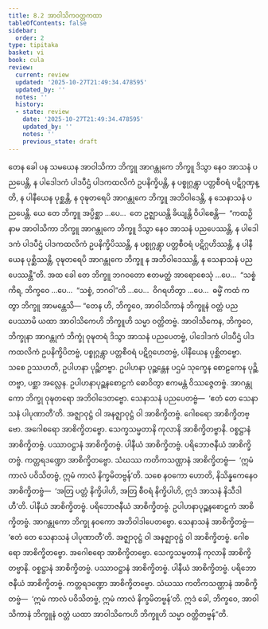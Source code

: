 ```yaml
---
title: 8.2 အာဝါသိကဝတ္တကထာ
tableOfContents: false
sidebar:
  order: 2
type: tipitaka
basket: vi
book: cula
review:
  current: review
  updated: '2025-10-27T21:49:34.478595'
  updated_by: ''
  notes: ''
  history:
  - state: review
    date: '2025-10-27T21:49:34.478595'
    updated_by: ''
    notes: ''
    previous_state: draft
---
```



<ReviewStatus review={frontmatter.review} showDetails={true} />

<HypothesisAnnotation frontmatter={frontmatter} />

<DynamicBreadcrumb />

<Division number="358" book="cula" e="ch" v="4" p="376">

<Paragraph number="1663" book="cula">
တေန ခေါ ပန သမယေန အာဝါသိကာ ဘိက္ခူ အာဂန္တုကေ ဘိက္ခူ ဒိသွာ နေဝ အာသနံ ပညပေန္တိ, န ပါဒေါဒကံ ပါဒပီဌံ ပါဒကထလိကံ ဥပနိက္ခိပန္တိ, န ပစ္စုဂ္ဂန္တွာ ပတ္တစီဝရံ ပဋိဂ္ဂဏှန္တိ, န ပါနီယေန ပုစ္ဆန္တိ, န ဝုဍ္ဎတရေပိ အာဂန္တုကေ ဘိက္ခူ အဘိဝါဒေန္တိ, န သေနာသနံ ပညပေန္တိ. ယေ တေ ဘိက္ခူ အပ္ပိစ္ဆာ …ပေ…  တေ ဥဇ္ဈာယန္တိ ခိယျန္တိ ဝိပါစေန္တိ—  “ကထဉှိ နာမ အာဝါသိကာ ဘိက္ခူ အာဂန္တုကေ ဘိက္ခူ ဒိသွာ နေဝ အာသနံ ပညပေဿန္တိ, န ပါဒေါဒကံ ပါဒပီဌံ ပါဒကထလိကံ ဥပနိက္ခိပိဿန္တိ, န ပစ္စုဂ္ဂန္တွာ ပတ္တစီဝရံ ပဋိဂ္ဂဟိဿန္တိ, န ပါနီယေန ပုစ္ဆိဿန္တိ, ဝုဍ္ဎတရေပိ အာဂန္တုကေ ဘိက္ခူ န အဘိဝါဒေဿန္တိ, န သေနာသနံ ပညပေဿန္တီ”တိ. အထ ခေါ တေ ဘိက္ခူ ဘဂဝတော ဧတမတ္ထံ အာရောစေသုံ …ပေ…  “သစ္စံ ကိရ, ဘိက္ခဝေ …ပေ…  “သစ္စံ, ဘဂဝါ”တိ …ပေ…  ဝိဂရဟိတွာ …ပေ…  ဓမ္မိံ ကထံ ကတွာ ဘိက္ခူ အာမန္တေသိ—
</Paragraph>

</Division>
<Division number="359" book="cula" e="ch" v="4" p="377">

<Paragraph number="1664" book="cula">
“တေန ဟိ, ဘိက္ခဝေ, အာဝါသိကာနံ ဘိက္ခူနံ ဝတ္တံ ပညပေဿာမိ ယထာ အာဝါသိကေဟိ ဘိက္ခူဟိ သမ္မာ ဝတ္တိတဗ္ဗံ. အာဝါသိကေန, ဘိက္ခဝေ, ဘိက္ခုနာ အာဂန္တုကံ ဘိက္ခုံ ဝုဍ္ဎတရံ ဒိသွာ အာသနံ ပညပေတဗ္ဗံ, ပါဒေါဒကံ ပါဒပီဌံ ပါဒကထလိကံ ဥပနိက္ခိပိတဗ္ဗံ, ပစ္စုဂ္ဂန္တွာ ပတ္တစီဝရံ ပဋိဂ္ဂဟေတဗ္ဗံ, ပါနီယေန ပုစ္ဆိတဗ္ဗော. သစေ ဥဿဟတိ, ဥပါဟနာ ပုဉ္ဆိတဗ္ဗာ. ဥပါဟနာ ပုဉ္ဆန္တေန ပဌမံ သုက္ခေန စောဠကေန ပုဉ္ဆိတဗ္ဗာ, ပစ္ဆာ အလ္လေန. ဥပါဟနာပုဉ္ဆနစောဠကံ ဓောဝိတွာ ဧကမန္တံ ဝိဿဇ္ဇေတဗ္ဗံ.
</Paragraph>

<Paragraph number="1665" book="cula">
အာဂန္တုကော ဘိက္ခု ဝုဍ္ဎတရော အဘိဝါဒေတဗ္ဗော. သေနာသနံ ပညပေတဗ္ဗံ—  ‘ဧတံ တေ သေနာသနံ ပါပုဏာတီ’တိ. အဇ္ဈာဝုဋ္ဌံ ဝါ အနဇ္ဈာဝုဋ္ဌံ ဝါ အာစိက္ခိတဗ္ဗံ. ဂေါစရော အာစိက္ခိတဗ္ဗော. အဂေါစရော အာစိက္ခိတဗ္ဗော. သေက္ခသမ္မတာနိ ကုလာနိ အာစိက္ခိတဗ္ဗာနိ. ဝစ္စဋ္ဌာနံ အာစိက္ခိတဗ္ဗံ. ပဿာဝဋ္ဌာနံ အာစိက္ခိတဗ္ဗံ. ပါနီယံ အာစိက္ခိတဗ္ဗံ. ပရိဘောဇနီယံ အာစိက္ခိတဗ္ဗံ. ကတ္တရဒဏ္ဍော အာစိက္ခိတဗ္ဗော. သံဃဿ ကတိကသဏ္ဌာနံ အာစိက္ခိတဗ္ဗံ—  ‘ဣမံ ကာလံ ပဝိသိတဗ္ဗံ, ဣမံ ကာလံ နိက္ခမိတဗ္ဗန်’တိ.
</Paragraph>

<Paragraph number="1666" book="cula">
သစေ နဝကော ဟောတိ, နိသိန္နကေနေဝ အာစိက္ခိတဗ္ဗံ—  ‘အတြ ပတ္တံ နိက္ခိပါဟိ, အတြ စီဝရံ နိက္ခိပါဟိ, ဣဒံ အာသနံ နိသီဒါဟီ’တိ. ပါနီယံ အာစိက္ခိတဗ္ဗံ. ပရိဘောဇနီယံ အာစိက္ခိတဗ္ဗံ. ဥပါဟနာပုဉ္ဆနစောဠကံ အာစိက္ခိတဗ္ဗံ. အာဂန္တုကော ဘိက္ခု နဝကော အဘိဝါဒါပေတဗ္ဗော. သေနာသနံ အာစိက္ခိတဗ္ဗံ—  ‘ဧတံ တေ သေနာသနံ ပါပုဏာတီ’တိ. အဇ္ဈာဝုဋ္ဌံ ဝါ အနဇ္ဈာဝုဋ္ဌံ ဝါ အာစိက္ခိတဗ္ဗံ. ဂေါစရော အာစိက္ခိတဗ္ဗော. အဂေါစရော အာစိက္ခိတဗ္ဗော. သေက္ခသမ္မတာနိ ကုလာနိ အာစိက္ခိတဗ္ဗာနိ. ဝစ္စဋ္ဌာနံ အာစိက္ခိတဗ္ဗံ. ပဿာဝဋ္ဌာနံ အာစိက္ခိတဗ္ဗံ. ပါနီယံ အာစိက္ခိတဗ္ဗံ. ပရိဘောဇနီယံ အာစိက္ခိတဗ္ဗံ. ကတ္တရဒဏ္ဍော အာစိက္ခိတဗ္ဗော. သံဃဿ ကတိကသဏ္ဌာနံ အာစိက္ခိတဗ္ဗံ—  ‘ဣမံ ကာလံ ပဝိသိတဗ္ဗံ, ဣမံ ကာလံ နိက္ခမိတဗ္ဗန်’တိ. ဣဒံ ခေါ, ဘိက္ခဝေ, အာဝါသိကာနံ ဘိက္ခူနံ ဝတ္တံ ယထာ အာဝါသိကေဟိ ဘိက္ခူဟိ သမ္မာ ဝတ္တိတဗ္ဗန်”တိ.
</Paragraph>
</Division>